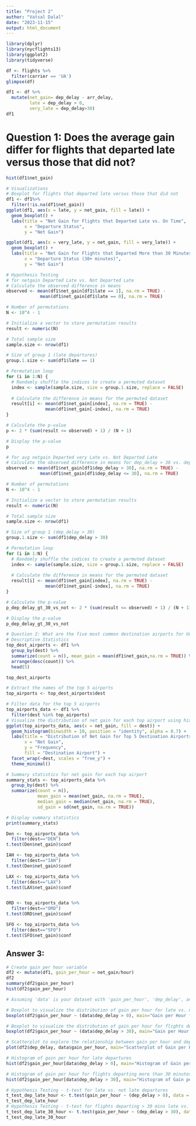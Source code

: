 ---
title: "Project 2"
author: "Vatsal Dalal"
date: "2023-11-15"
output: html_document
---

```{r}
library(dplyr)
library(nycflights13)
library(ggplot2)
library(tidyverse)
```

```{r}
df <- flights %>% 
  filter(carrier == 'UA')
glimpse(df)
```

```{r}
df1 <- df %>%
  mutate(net_gain= dep_delay - arr_delay,
         late = dep_delay > 0,
         very_late = dep_delay>30)
df1
```
# Question 1: Does the average gain differ for flights that departed late versus those that did not?

```{r}
hist(df1$net_gain)
```



```{r}
# Visualizations
# Boxplot for flights that departed late versus those that did not
df1 <- df1%>%
  filter(!is.na(df1$net_gain))
ggplot(df1, aes(x = late, y = net_gain, fill = late)) +
  geom_boxplot() +
  labs(title = "Net Gain for Flights that Departed Late vs. On Time",
       x = "Departure Status",
       y = "Net Gain")
```

```{r}
ggplot(df1, aes(x = very_late, y = net_gain, fill = very_late)) +
  geom_boxplot() +
  labs(title = "Net Gain for Flights that Departed More than 30 Minutes Late vs. Not Very Late",
       x = "Departure Status (30+ minutes)",
       y = "Net Gain")
```

```{r}
# Hypothesis Testing
# for netgain Departed Late vs. Not Departed Late
# Calculate the observed difference in means
observed <- mean(df1$net_gain[df1$late == 1], na.rm = TRUE) -
             mean(df1$net_gain[df1$late == 0], na.rm = TRUE)

# Number of permutations
N <- 10^4 - 1

# Initialize a vector to store permutation results
result <- numeric(N)

# Total sample size
sample.size <- nrow(df1)

# Size of group 1 (late departures)
group.1.size <- sum(df1$late == 1)

# Permutation loop
for (i in 1:N) {
  # Randomly shuffle the indices to create a permuted dataset
  index <- sample(sample.size, size = group.1.size, replace = FALSE)
  
  # Calculate the difference in means for the permuted dataset
  result[i] <- mean(df1$net_gain[index], na.rm = TRUE) -
               mean(df1$net_gain[-index], na.rm = TRUE)
}

# Calculate the p-value
p <- 2 * (sum(result <= observed) + 1) / (N + 1)

# Display the p-value
p

```

```{r}
# for avg netgain Departed very Late vs. Not Departed Late
# Calculate the observed difference in means for dep_delay > 30 vs. dep_delay <= 30
observed <- mean(df1$net_gain[df1$dep_delay > 30], na.rm = TRUE) -
             mean(df1$net_gain[df1$dep_delay <= 30], na.rm = TRUE)

# Number of permutations
N <- 10^4 - 1

# Initialize a vector to store permutation results
result <- numeric(N)

# Total sample size
sample.size <- nrow(df1)

# Size of group 1 (dep_delay > 30)
group.1.size <- sum(df1$dep_delay > 30)

# Permutation loop
for (i in 1:N) {
  # Randomly shuffle the indices to create a permuted dataset
  index <- sample(sample.size, size = group.1.size, replace = FALSE)
  
  # Calculate the difference in means for the permuted dataset
  result[i] <- mean(df1$net_gain[index], na.rm = TRUE) -
               mean(df1$net_gain[-index], na.rm = TRUE)
}

# Calculate the p-value
p_dep_delay_gt_30_vs_not <- 2 * (sum(result <= observed) + 1) / (N + 1)

# Display the p-value
p_dep_delay_gt_30_vs_not

```





```{r}
# Question 2: What are the five most common destination airports for United Airlines flights from New York City?
# Descriptive Statistics
top_dest_airports <- df1 %>%
  group_by(dest) %>%
  summarize(count = n(), mean_gain = mean(df1$net_gain,na.rm = TRUE)) %>%
  arrange(desc(count)) %>%
  head(5)

top_dest_airports
```


```{r}
# Extract the names of the top 5 airports
top_airports <- top_dest_airports$dest

# Filter data for the top 5 airports
top_airports_data <- df1 %>%
  filter(dest %in% top_airports)
# Visualize the distribution of net gain for each top airport using histograms
ggplot(top_airports_data, aes(x = net_gain, fill = dest)) +
  geom_histogram(binwidth = 10, position = "identity", alpha = 0.7) +
  labs(title = "Distribution of Net Gain for Top 5 Destination Airports",
       x = "Net Gain",
       y = "Frequency",
       fill = "Destination Airport") +
  facet_wrap(~dest, scales = "free_y") +
  theme_minimal()

# Summary statistics for net gain for each top airport
summary_stats <- top_airports_data %>%
  group_by(dest) %>%
  summarize(count = n(),
            mean_gain = mean(net_gain, na.rm = TRUE),
            median_gain = median(net_gain, na.rm = TRUE),
            sd_gain = sd(net_gain, na.rm = TRUE))

# Display summary statistics
print(summary_stats)

```
```{r}
Den <- top_airports_data %>%
  filter(dest=="DEN")
t.test(Den$net_gain)$conf

IAH <- top_airports_data %>%
  filter(dest=="IAH")
t.test(Den$net_gain)$conf 

LAX <- top_airports_data %>%
  filter(dest=="LAX")
t.test(LAX$net_gain)$conf


ORD <- top_airports_data %>%
  filter(dest=="ORD")
t.test(ORD$net_gain)$conf

SFO <- top_airports_data %>%
  filter(dest=="SFO")
t.test(SFO$net_gain)$conf
```

## Answer 3:
```{r}
# Create gain per hour variable
df2 <- mutate(df1, gain_per_hour = net_gain/hour)
df2
summary(df2$gain_per_hour)
hist(df2$gain_per_hour)
```
```{r}
# Assuming 'data' is your dataset with 'gain_per_hour', 'dep_delay', and 'arr_delay' variables

# Boxplot to visualize the distribution of gain per hour for late vs. not late departures
boxplot(df2$gain_per_hour ~ (data$dep_delay > 0), main="Gain per Hour for Late vs. Not Late Departures", xlab="Departure Status", ylab="Gain per Hour")

# Boxplot to visualize the distribution of gain per hour for flights departing more than 30 minutes late vs. not late
boxplot(df2$gain_per_hour ~ (data$dep_delay > 30), main="Gain per Hour for Flights Departing > 30 mins Late vs. Not Late", xlab="Departure Status", ylab="Gain per Hour")

# Scatterplot to explore the relationship between gain per hour and departure delay
plot(df2$dep_delay, data$gain_per_hour, main="Scatterplot of Gain per Hour vs. Departure Delay", xlab="Departure Delay (minutes)", ylab="Gain per Hour")

# Histogram of gain per hour for late departures
hist(df2$gain_per_hour[data$dep_delay > 0], main="Histogram of Gain per Hour for Late Departures", xlab="Gain per Hour")

# Histogram of gain per hour for flights departing more than 30 minutes late
hist(df2$gain_per_hour[data$dep_delay > 30], main="Histogram of Gain per Hour for Flights Departing > 30 mins Late", xlab="Gain per Hour")

```
```{r}
# Hypothesis Testing - t-test for late vs. not late departures
t_test_dep_late_hour <- t.test(gain_per_hour ~ (dep_delay > 0), data = df2)$conf
t_test_dep_late_hour
# Hypothesis Testing - t-test for flights departing > 30 mins late vs. not late
t_test_dep_late_30_hour <- t.test(gain_per_hour ~ (dep_delay > 30), data = df2)$conf
t_test_dep_late_30_hour
```


